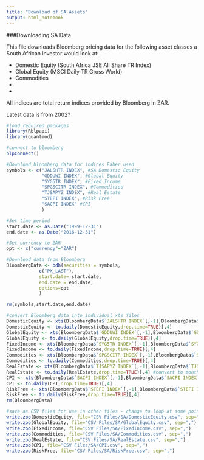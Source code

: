 ```yaml
---
title: "Download of SA Assets"
output: html_notebook
---
```


###Downloading SA Data

This file downloads Bloomberg pricing data for the following asset classes a South African investor would look at: 

* Domestic Equity (South Africa JSE All Share TR Index)
* Global Equity (MSCI Daily TR Gross World) 
* Commodities
* 
* 

All indices are total return indices provided by Bloomberg in ZAR.

Latest data is from 2002?

```r
#load required packages
library(Rblpapi)
library(quantmod)

#connect to bloomberg
blpConnect()
```

```r
#Download bloomberg data for indices Faber used
symbols <- c("JALSHTR INDEX", #SA Domestic Equity
             "GDDUWI INDEX", #Global Equity
             "SYG5TR INDEX", #Fixed Income
             "SPGSCITR INDEX", #Commodities
             "TJSAPYZ INDEX", #Real Estate
             "STEFI INDEX", #Risk Free
             "SACPI INDEX" #CPI
             )

#Set time period
start.date <- as.Date("1999-12-31")
end.date <- as.Date("2016-12-31")
```

```r
#Set currency to ZAR
opt <- c("currency"="ZAR")

#Download data from Bloomberg
BloombergData <- bdh(securities = symbols, 
            c("PX_LAST"), 
            start.date= start.date,
            end.date = end.date,
            options=opt
            )

rm(symbols,start.date,end.date)
```

```r
#convert Bloomberg data into individual xts files 
DomesticEquity <- xts(BloombergData$`JALSHTR INDEX`[,-1],BloombergData$`JALSHTR INDEX`[,1])
DomesticEquity <- to.daily(DomesticEquity,drop.time=TRUE)[,4]
GlobalEquity <- xts(BloombergData$`GDDUWI INDEX`[,-1],BloombergData$`GDDUWI INDEX`[,1])
GlobalEquity <- to.daily(GlobalEquity,drop.time=TRUE)[,4]
FixedIncome <- xts(BloombergData$`SYG5TR INDEX`[,-1],BloombergData$`SYG5TR INDEX`[,1])
FixedIncome <- to.daily(FixedIncome,drop.time=TRUE)[,4]
Commodities <- xts(BloombergData$`SPGSCITR INDEX`[,-1],BloombergData$`SPGSCITR INDEX`[,1])
Commodities <- to.daily(Commodities,drop.time=TRUE)[,4]
RealEstate <- xts(BloombergData$`TJSAPYZ INDEX`[,-1],BloombergData$`TJSAPYZ INDEX`[,1])
RealEstate <- to.daily(RealEstate,drop.time=TRUE)[,4] #convert to monthly
CPI <- xts(BloombergData$`SACPI INDEX`[,-1],BloombergData$`SACPI INDEX`[,1])
CPI <- to.daily(CPI,drop.time=TRUE)[,4]
RiskFree <- xts(BloombergData$`STEFI INDEX`[,-1],BloombergData$`STEFI INDEX`[,1])
RiskFree <- to.daily(RiskFree,drop.time=TRUE)[,4]
rm(BloombergData)
```

```r
#save as CSV files for use in other files - change to loop at some point
write.zoo(DomesticEquity, file="CSV Files/SA/DomesticEquity.csv", sep=",")
write.zoo(GlobalEquity, file="CSV Files/SA/GlobalEquity.csv", sep=",")
write.zoo(FixedIncome, file="CSV Files/SA/FixedIncome.csv", sep=",")
write.zoo(Commodities, file="CSV Files/SA/Commodities.csv", sep=",")
write.zoo(RealEstate, file="CSV Files/SA/RealEstate.csv", sep=",")
write.zoo(CPI, file="CSV Files/SA/CPI.csv", sep=",")
write.zoo(RiskFree, file="CSV Files/SA/RiskFree.csv", sep=",")
```

